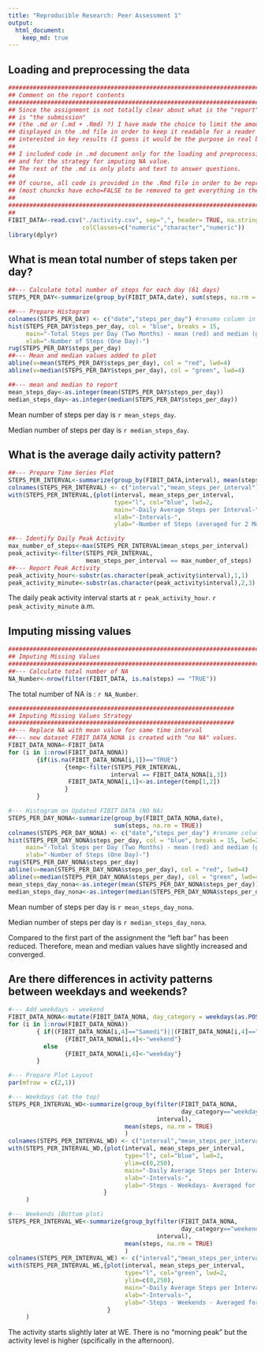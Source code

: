 ```yaml
---
title: "Reproducible Research: Peer Assessment 1"
output: 
  html_document:
    keep_md: true
---
```


## Loading and preprocessing the data
```r
########################################################################
## Comment on the report contents
########################################################################
## Since the assignment is not totally clear about what is the "report" and what
## is "the submission"
## (the .md or (.md + .Rmd) ?) I have made the choice to limit the amount of code 
## displayed in the .md file in order to keep it readable for a reader only
## interested in key results (I guess it would be the purpose in real business).
## 
## I included code in .md document only for the loading and preprocessing data section
## and for the strategy for imputing NA value.
## The rest of the .md is only plots and text to answer questions.
##
## Of course, all code is provided in the .Rmd file in order to be reproduced
## (most chuncks have echo=FALSE to be removed to get everything in the .md).
##
########################################################################
##
FIBIT_DATA<-read.csv("./activity.csv", sep=",", header= TRUE, na.strings=c("NA"),
                     colClasses=c("numeric","character","numeric"))
library(dplyr)
```

## What is mean total number of steps taken per day?
```r
##--- Calculate total number of steps for each day (61 days)
STEPS_PER_DAY<-summarize(group_by(FIBIT_DATA,date), sum(steps, na.rm = TRUE))

##--- Prepare Histogram
colnames(STEPS_PER_DAY) <- c("date","steps_per_day") #rename column in STEPS_PER_DAY
hist(STEPS_PER_DAY$steps_per_day, col = "blue", breaks = 15,
     main="-Total Steps per Day (Two Months) - mean (red) and median (green)-",
     xlab="-Number of Steps (One Day)-")
rug(STEPS_PER_DAY$steps_per_day)
##--- Mean and median values added to plot
abline(v=mean(STEPS_PER_DAY$steps_per_day), col = "red", lwd=4)
abline(v=median(STEPS_PER_DAY$steps_per_day), col = "green", lwd=4)

##--- mean and median to report
mean_steps_day<-as.integer(mean(STEPS_PER_DAY$steps_per_day))
median_steps_day<-as.integer(median(STEPS_PER_DAY$steps_per_day))
```

Mean number of steps per day is `r mean_steps_day`. 

Median number of steps per day is `r median_steps_day`.

## What is the average daily activity pattern?
```r
##--- Prepare Time Series Plot
STEPS_PER_INTERVAL<-summarize(group_by(FIBIT_DATA,interval), mean(steps, na.rm = TRUE))
colnames(STEPS_PER_INTERVAL) <- c("interval","mean_steps_per_interval") #rename columns
with(STEPS_PER_INTERVAL,{plot(interval, mean_steps_per_interval,
                              type="l", col="blue", lwd=2,
                              main="-Daily Average Steps per Interval-",
                              xlab="-Intervals-",
                              ylab="-Number of Steps (averaged for 2 Months)-")})

##-- Identify Daily Peak Activity
max_number_of_steps<-max(STEPS_PER_INTERVAL$mean_steps_per_interval)
peak_activity<-filter(STEPS_PER_INTERVAL,
                      mean_steps_per_interval == max_number_of_steps)
##--- Report Peak Activity 
peak_activity_hour<-substr(as.character(peak_activity$interval),1,1)
peak_activity_minute<-substr(as.character(peak_activity$interval),2,3)
```

The daily peak activity interval starts at `r peak_activity_hour`.
                                           `r peak_activity_minute` a.m. 

## Imputing missing values
```r
########################################################################
## Imputing Missing Values
########################################################################
##--- Calculate total number of NA
NA_Number<-nrow(filter(FIBIT_DATA, is.na(steps) == "TRUE"))
```

The total number of NA is : `r NA_Number`.

```r
################################################################
## Imputing Missing Values Strategy
################################################################
##--- Replace NA with mean value for same time interval
##--- new dataset FIBIT_DATA_NONA is created with "no NA" values.
FIBIT_DATA_NONA<-FIBIT_DATA
for (i in 1:nrow(FIBIT_DATA_NONA))
        {if(is.na(FIBIT_DATA_NONA[i,1])=="TRUE")
                {temp<-filter(STEPS_PER_INTERVAL,
                             interval == FIBIT_DATA_NONA[i,3])
                 FIBIT_DATA_NONA[i,1]<-as.integer(temp[1,2])
                }   
        }
```

```r
#--- Histogram on Updated FIBIT DATA (NO NA)
STEPS_PER_DAY_NONA<-summarize(group_by(FIBIT_DATA_NONA,date),
                              sum(steps, na.rm = TRUE))
colnames(STEPS_PER_DAY_NONA) <- c("date","steps_per_day") #rename columns
hist(STEPS_PER_DAY_NONA$steps_per_day, col = "blue", breaks = 15, lwd=2,
     main="-Total Steps per Day (Two Months) - mean (red) and median (green)-",
     xlab="-Number of Steps (One Day)-")
rug(STEPS_PER_DAY_NONA$steps_per_day)
abline(v=mean(STEPS_PER_DAY_NONA$steps_per_day), col = "red", lwd=4)
abline(v=median(STEPS_PER_DAY_NONA$steps_per_day), col = "green", lwd=4)
mean_steps_day_nona<-as.integer(mean(STEPS_PER_DAY_NONA$steps_per_day))
median_steps_day_nona<-as.integer(median(STEPS_PER_DAY_NONA$steps_per_day))
```

Mean number of steps per day is `r mean_steps_day_nona`. 

Median number of steps per day is `r median_steps_day_nona`.

Compared to the first part of the assignment the "left bar" has been reduced. Therefore, mean and median values have slightly increased and converged.

## Are there differences in activity patterns between weekdays and weekends?
```r
#--- Add weekdays - weekend
FIBIT_DATA_NONA<-mutate(FIBIT_DATA_NONA, day_category = weekdays(as.POSIXct(date)))
for (i in 1:nrow(FIBIT_DATA_NONA))
        { if((FIBIT_DATA_NONA[i,4]=="Samedi")||(FIBIT_DATA_NONA[i,4]=="Dimanche"))
                {FIBIT_DATA_NONA[i,4]<-"weekend"} 
          else
                {FIBIT_DATA_NONA[i,4]<-"weekday"}
        }

#--- Prepare Plot Layout
par(mfrow = c(2,1))

#--- Weekdays (at the top)
STEPS_PER_INTERVAL_WD<-summarize(group_by(filter(FIBIT_DATA_NONA,
                                                 day_category=="weekday"),
                                          interval),
                                 mean(steps, na.rm = TRUE)
                                 )
colnames(STEPS_PER_INTERVAL_WD) <- c("interval","mean_steps_per_interval")
with(STEPS_PER_INTERVAL_WD,{plot(interval, mean_steps_per_interval,
                                 type="l", col="blue", lwd=2,
                                 ylim=c(0,250),
                                 main="-Daily Average Steps per Interval (Weekdays)-",
                                 xlab="-Intervals-",
                                 ylab="-Steps - Weekdays- Averaged for 2 Months-")
                           }
     )

#--- Weekends (Bottom plot)
STEPS_PER_INTERVAL_WE<-summarize(group_by(filter(FIBIT_DATA_NONA,
                                                 day_category=="weekend"),
                                          interval),
                                 mean(steps, na.rm = TRUE)
                                 )
colnames(STEPS_PER_INTERVAL_WE) <- c("interval","mean_steps_per_interval")
with(STEPS_PER_INTERVAL_WE,{plot(interval, mean_steps_per_interval, 
                                 type="l", col="green", lwd=2,
                                 ylim=c(0,250),
                                 main="-Daily Average Steps per Interval (Weekend)-",
                                 xlab="-Intervals-",
                                 ylab="-Steps - Weekends - Averaged for 2 Months-")
                            }
     )
```

The activity starts slightly later at WE. There is no "morning peak" but the activity level is higher (spcifically in the afternoon).
